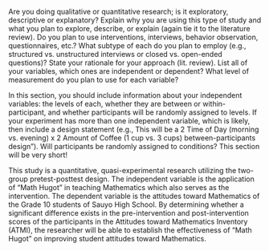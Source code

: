 Are you doing qualitative or quantitative research; is it exploratory, descriptive or explanatory?  Explain why  you are using this type of study and what  you plan to explore, describe, or explain (again  tie it to the literature review).   Do you plan to use interventions, interviews, behavior observation,  questionnaires, etc.?  What subtype of each do you plan to employ (e.g., structured vs. unstructured interviews or  closed vs. open-ended questions)?   State your rationale for your approach (lit. review).  List all  of your variables, which ones are independent or  dependent?   What level of  measurement do you plan to use for each variable?  

In this section, you should include information about your independent variables: the levels of  each, whether they are between or within-participant, and whether participants will be randomly assigned to levels. If your experiment  has more than one independent variable, which is likely, then include a design statement (e.g.,  This will be  a 2 Time  of Day (morning vs. evening) x 2  Amount of Coffee (1 cup vs.  3 cups) between-participants design”). Will participants be randomly assigned to conditions?   This section will be very short! 


This study is a quantitative, quasi-experimental research utilizing the two-group pretest-posttest design. The independent variable is the application of "Math Hugot" in teaching Mathematics which also serves as the intervention. The dependent variable is the attitudes toward  Mathematics  of the Grade 10 students of Sauyo High School.  By determining whether a significant difference exists in the pre-intervention and post-intervention scores of the participants in the Attitudes toward Mathematics Inventory (ATMI), the researcher will be able to establish the effectiveness of "Math Hugot"  on improving student attitudes toward  Mathematics.  






